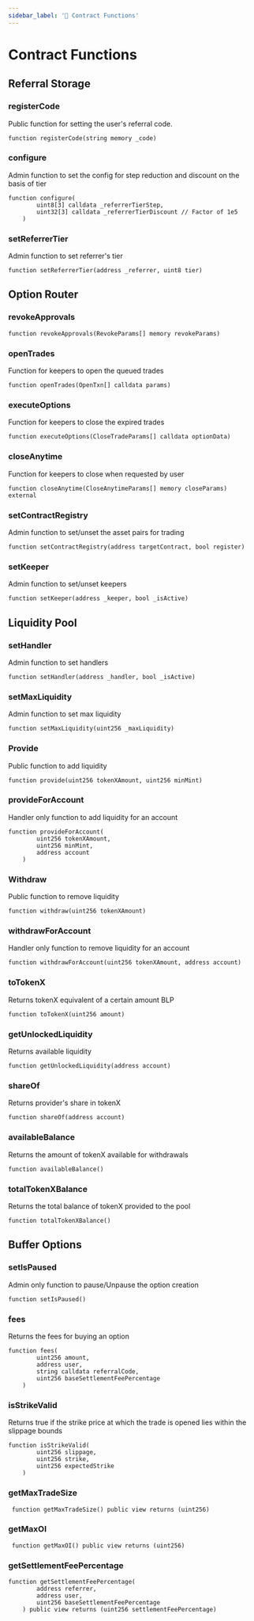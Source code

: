 ```yaml
---
sidebar_label: '📜 Contract Functions'
---
```


# Contract Functions

## Referral Storage

### registerCode
Public function for setting the user's referral code.

```sol
function registerCode(string memory _code)
```

### configure
Admin function to set the config for step reduction and discount on the basis of tier

```sol
function configure(
        uint8[3] calldata _referrerTierStep,
        uint32[3] calldata _referrerTierDiscount // Factor of 1e5
    )
```

### setReferrerTier
Admin function to set referrer's tier

```sol
function setReferrerTier(address _referrer, uint8 tier)
```

## Option Router

### revokeApprovals

```sol
function revokeApprovals(RevokeParams[] memory revokeParams) 
```

### openTrades
Function for keepers to open the queued trades

```sol
function openTrades(OpenTxn[] calldata params)
```

### executeOptions
Function for keepers to close the expired trades

```sol
function executeOptions(CloseTradeParams[] calldata optionData)
```

### closeAnytime
Function for keepers to close when requested by user

```sol
function closeAnytime(CloseAnytimeParams[] memory closeParams) external
```

### setContractRegistry
Admin function to set/unset the asset pairs for trading

```sol
function setContractRegistry(address targetContract, bool register)
```

### setKeeper
Admin function to set/unset keepers

```sol
function setKeeper(address _keeper, bool _isActive)
```

## Liquidity Pool

### setHandler
Admin function to set handlers

```solidity
function setHandler(address _handler, bool _isActive)
```

### setMaxLiquidity
Admin function to set max liquidity

```solidity
function setMaxLiquidity(uint256 _maxLiquidity)
```

### Provide
Public function to add liquidity

```solidity
function provide(uint256 tokenXAmount, uint256 minMint)
```

### provideForAccount
Handler only function to add liquidity for an account

```solidity
function provideForAccount(
        uint256 tokenXAmount,
        uint256 minMint,
        address account
    )
```

### Withdraw
Public function to remove liquidity

```solidity
function withdraw(uint256 tokenXAmount) 
```

### withdrawForAccount
Handler only function to remove liquidity for an account

```solidity
function withdrawForAccount(uint256 tokenXAmount, address account)
```

### toTokenX
Returns tokenX equivalent of a certain amount BLP

```solidity
function toTokenX(uint256 amount)
```

### getUnlockedLiquidity
Returns available liquidity

```solidity
function getUnlockedLiquidity(address account)
```

### shareOf
Returns provider's share in tokenX

```solidity
function shareOf(address account)
```

### availableBalance
Returns the amount of tokenX available for withdrawals

```solidity
function availableBalance()
```

### totalTokenXBalance
Returns the total balance of tokenX provided to the pool

```solidity
function totalTokenXBalance()
```

## Buffer Options

### setIsPaused
Admin only function to pause/Unpause the option creation

```solidity
function setIsPaused()
```

### fees
Returns the fees for buying an option

```solidity
function fees(
        uint256 amount,
        address user,
        string calldata referralCode,
        uint256 baseSettlementFeePercentage
    )
```

### isStrikeValid
Returns true if the strike price at which the trade is opened lies within the slippage bounds

```solidity
function isStrikeValid(
        uint256 slippage,
        uint256 strike,
        uint256 expectedStrike
    )
```

### getMaxTradeSize

```solidity
 function getMaxTradeSize() public view returns (uint256) 
```

### getMaxOI

```solidity
 function getMaxOI() public view returns (uint256) 
```

### getSettlementFeePercentage

```solidity
function getSettlementFeePercentage(
        address referrer,
        address user,
        uint256 baseSettlementFeePercentage
    ) public view returns (uint256 settlementFeePercentage)
```